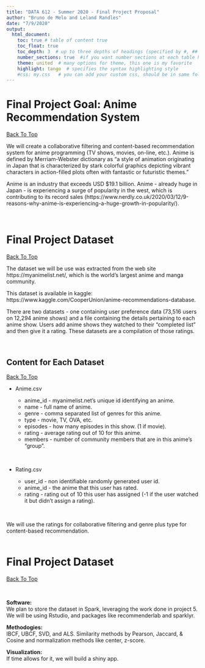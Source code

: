 ```yaml
---
title: "DATA 612 - Summer 2020 - Final Project Proposal"
author: "Bruno de Melo and Leland Randles"
date: "7/9/2020"
output: 
  html_document:
    toc: true # table of content true
    toc_float: true
    toc_depth: 3  # up to three depths of headings (specified by #, ## and ###)
    number_sections: true  #if you want number sections at each table header
    theme: united  # many options for theme, this one is my favorite
    highlight: tango  # specifies the syntax highlighting style
    #css: my.css   # you can add your custom css, should be in same folder
---
```


# Final Project Goal: Anime Recommendation System  
<a href="#top"> Back To Top </a>
  
We will create a collaborative filtering and content-based recommendation system for anime programming (TV shows, movies, on-line, etc.). Anime is defined by Merriam-Webster dictionary as "a style of animation originating in Japan that is characterized by stark colorful graphics depicting vibrant characters in action-filled plots often with fantastic or futuristic themes."  
    
Anime is an industry that exceeds USD $19.1 billion. Anime - already huge in Japan - is experiencing a surge of popularity in the west, which is contributing to its record sales (https://www.nerdly.co.uk/2020/03/12/9-reasons-why-anime-is-experiencing-a-huge-growth-in-popularity/).  
  
<br>
  
# Final Project Dataset  
<a href="#top"> Back To Top </a>
  
The dataset we will be use was extracted from the web site https://myanimelist.net/, which is the world's largest anime and manga community.  
  
This dataset is available in kaggle: https://www.kaggle.com/CooperUnion/anime-recommendations-database.  
  
There are two datasets - one containing user preference data (73,516 users on 12,294 anime shows) and a file containing the details pertaining to each anime show. Users add anime shows they watched to their "completed list" and then give it a rating. These datasets are a compilation of those ratings.  
  
<br>
  
## Content for Each Dataset  
<a href="#top"> Back To Top </a>
  
* Anime.csv  
     
    + anime_id - myanimelist.net's unique id identifying an anime.     
    + name - full name of anime.    
    + genre - comma separated list of genres for this anime.     
    + type - movie, TV, OVA, etc.      
    + episodes - how many episodes in this show. (1 if movie).     
    + rating - average rating out of 10 for this anime.      
    + members - number of community members that are in this anime's "group".    
  
<br>

* Rating.csv              
     
    + user_id - non identifiable randomly generated user id.      
    + anime_id - the anime that this user has rated.     
    + rating - rating out of 10 this user has assigned (-1 if the user watched it but didn't assign a rating).  
    
<br>

We will use the ratings for collaborative filtering and genre plus type for content-based recommendation.      
<br>
  
# Final Project Dataset  
<a href="#top"> Back To Top </a>
  
<br>
  
$\textbf{Software:}$  
We plan to store the dataset in Spark, leveraging the work done in project 5. We will be using Rstudio, and packages like recommenderlab and sparklyr.  
  
$\textbf{Methodogies:}$  
IBCF, UBCF, SVD, and ALS. Similarity methods by Pearson, Jaccard, & Cosine and normalization methods like center, z-score.  
  
$\textbf{Visualization:}$  
If time allows for it, we will build a shiny app.  
  


